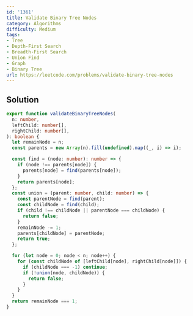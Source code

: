 ```yaml
---
id: '1361'
title: Validate Binary Tree Nodes
category: Algorithms
difficulty: Medium
tags:
- Tree
- Depth-First Search
- Breadth-First Search
- Union Find
- Graph
- Binary Tree
url: https://leetcode.com/problems/validate-binary-tree-nodes
---
```


## Solution

```typescript filename="solution.ts" copy
export function validateBinaryTreeNodes(
  n: number,
  leftChild: number[],
  rightChild: number[],
): boolean {
  let remainNode = n;
  const parents = new Array(n).fill(undefined).map((_, i) => i);

  const find = (node: number): number => {
    if (node !== parents[node]) {
      parents[node] = find(parents[node]);
    }
    return parents[node];
  };
  const union = (parent: number, child: number) => {
    const parentNode = find(parent);
    const childNode = find(child);
    if (child !== childNode || parentNode === childNode) {
      return false;
    }
    remainNode -= 1;
    parents[childNode] = parentNode;
    return true;
  };

  for (let node = 0; node < n; node++) {
    for (const childNode of [leftChild[node], rightChild[node]]) {
      if (childNode === -1) continue;
      if (!union(node, childNode)) {
        return false;
      }
    }
  }
  return remainNode === 1;
}
```

